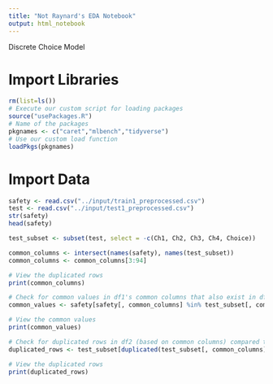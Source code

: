 ```yaml
---
title: "Not Raynard's EDA Notebook"
output: html_notebook
---
```


Discrete Choice Model

# Import Libraries
```r
rm(list=ls())
# Execute our custom script for loading packages
source("usePackages.R")
# Name of the packages 
pkgnames <- c("caret","mlbench","tidyverse")
# Use our custom load function
loadPkgs(pkgnames)
```

# Import Data
```r
safety <- read.csv("../input/train1_preprocessed.csv")
test <- read.csv("../input/test1_preprocessed.csv")
str(safety)
head(safety)
```

```r
test_subset <- subset(test, select = -c(Ch1, Ch2, Ch3, Ch4, Choice))

common_columns <- intersect(names(safety), names(test_subset))
common_columns <- common_columns[3:94]

# View the duplicated rows
print(common_columns)
```

```r
# Check for common values in df1's common columns that also exist in df2's common columns
common_values <- safety[safety[, common_columns] %in% test_subset[, common_columns], ]

# View the common values
print(common_values)
```

```r
# Check for duplicated rows in df2 (based on common columns) compared to df1
duplicated_rows <- test_subset[duplicated(test_subset[, common_columns]), ]

# View the duplicated rows
print(duplicated_rows)
```


